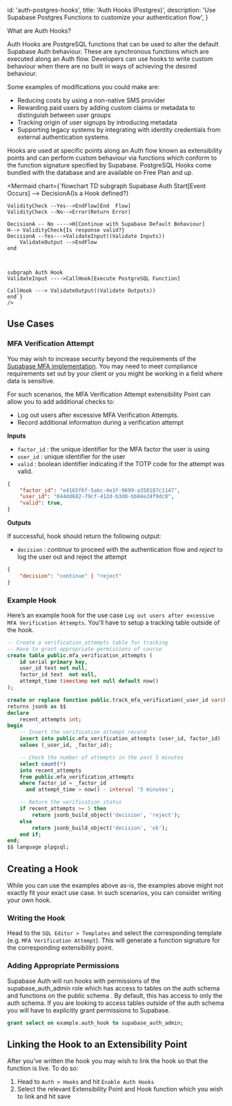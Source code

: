 
  id: 'auth-postgres-hooks',
  title: 'Auth Hooks (Postgres)',
  description: 'Use Supabase Postgres Functions to customize your authentication flow',
}


What are Auth Hooks?

Auth Hooks are PostgreSQL functions that can be used to alter the default Supabase Auth behaviour. These are synchronous functions which are executed along an Auth flow. Developers can use hooks to write custom behaviour when there are no built in ways of achieving the desired behaviour.

Some examples of modifications you could make are:

- Reducing costs by using a non-native SMS provider
- Rewarding paid users by adding custom claims or metadata to distinguish between user groups
- Tracking origin of user signups by introducing metadata
- Supporting legacy systems by integrating with identity credentials from external authentication systems


Hooks are used at specific points along an Auth flow known as extensibility points and can perform custom behaviour via functions which conform to the function signature specified by Supabase. PostgreSQL Hooks come bundled with the database and are available on Free Plan and up.

<Mermaid
 chart={`flowchart TD
    subgraph Supabase Auth
    Start[Event Occurs] --> DecisionA{Is a Hook defined?}

    ValidityCheck --Yes-->EndFlow[End  Flow]
    ValidityCheck --No-->Error(Return Error)

    DecisionA -- No ---->H[Continue with Supabase Default Behaviour]
    H--> ValidityCheck{Is response valid?}
    DecisionA --Yes--->ValidateInput((Validate Inputs))
        ValidateOutput -->EndFlow
    end



    subgraph Auth Hook
    ValidateInput ---->CallHook[Execute PostgreSQL Function]

    CallHook ---> ValidateOutput((Validate Outputs))
    end`}
    />



## Use Cases



### MFA Verification Attempt

You may wish to increase security beyond the requirements of the [Supabase MFA implementation](https://supabase.com/docs/guides/auth/auth-mfa). You may need to meet compliance requirements set out by your client or you might be working in a field where data is sensitive.

For such scenarios, the MFA Verification Attempt extensibility Point can allow you to add additional checks to:

- Log out users after excessive MFA Verification Attempts.
- Record additional information during a verification attempt

**Inputs**

- `factor_id` : the unique identifier for the MFA factor the user is using
- `user_id` : unique identifier for the user
- `valid` : boolean identifier indicating if the TOTP code for the attempt was valid.

```json
{
	"factor_id": "e4165f6f-5abc-4e1f-9699-a350187c1147",
	"user_id": "044dd682-79cf-412d-b3d0-bb84e24f9dc0",
	"valid": true,
}
```

**Outputs**

If successful, hook should return the following output:

- `decision` : *continue* to proceed with the authentication flow and *reject* to log the user out and reject the attempt

```json
{
	"decision": "continue" | "reject"
}
```

### Example Hook
Here’s an example hook for the use case `Log out users after excessive MFA Verification Attempts`. You'll have
to setup a tracking table outside of the hook.

```sql
-- Create a verification_attempts table for tracking
-- Have to grant appropriate permissions of course
create table public.mfa_verification_attempts (
    id serial primary key,
    user_id text not null,
    factor_id text  not null,
    attempt_time timestamp not null default now()
);
```

```sql
create or replace function public.track_mfa_verification(_user_id varchar, _factor_id varchar)
returns jsonb as $$
declare
    recent_attempts int;
begin
    -- Insert the verification attempt record
    insert into public.mfa_verification_attempts (user_id, factor_id)
    values (_user_id, _factor_id);

    -- Check the number of attempts in the past 5 minutes
    select count(*)
    into recent_attempts
    from public.mfa_verification_attempts
    where factor_id = _factor_id
      and attempt_time > now() - interval '5 minutes';

    -- Return the verification status
    if recent_attempts >= 5 then
        return jsonb_build_object('decision', 'reject');
    else
        return jsonb_build_object('decision', 'ok');
    end if;
end;
$$ language plpgsql;
```










## Creating a Hook
While you can use the examples above as-is, the examples above might not exactly fit your exact use case. In such scenarios, you can consider writing your own hook.


### Writing the Hook

Head to the `SQL Editor > Templates` and select the corresponding template (e.g. `MFA Verification Attempt`). This will generate a function signature for the corresponding extensibility point.


### Adding Appropriate Permissions

Supabase Auth will run hooks with permissions of the supabase_auth_admin role which has access to tables on the auth schema and  functions on the public schema . By default, this has access to only the auth schema. If you are looking to access tables outside of the auth schema you will have to explicitly grant permissions to Supabase.
```sql
grant select on example.auth_hook to supabase_auth_admin;
```

## Linking the Hook to an Extensibility Point

After you’ve written the hook you may wish to link the hook so that the function is live. To do so:

1. Head to `Auth > Hooks` and hit `Enable Auth Hooks`
2. Select the relevant Extensibility Point and Hook function which you wish to link and hit save
